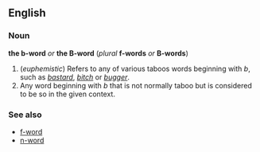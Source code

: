 ==English==
===Noun===
'''the b-word''' ''or'' '''the B-word''' (''plural'' '''f-words''' ''or'' '''B-words''')

#(''euphemistic'') Refers to any of various taboos words beginning with  ''b'', such as ''[[bastard]]'', ''[[bitch]]'' or ''[[bugger]]''.
#Any word beginning with ''b'' that is not normally taboo but is considered to be so in the given context.
<!-- these are all nonce words
#*[[bimbo]] in [http://lounge.bust.com/discus/messages/12/34390.html?1092034440 the BUST lounge]
#*[[bitch]] various places
#*[[biodiversity]]  &mdash; John Harte, from [http://www.defenders.org/bio-bi03.html ''DEFENDERS Magazine, Spring 1996 issue'']
#*[[bisexual]] &mdash; Melida Lo writing in [http://www.afterellen.com/People/leishahailey.html AfterEllen.com]
#*[[bishounen]] on [http://bword.ricochetmoon.net/ bword.ricochetmoon.net]
#*[[blog]] &mdash; [http://johnbokma.com/mexit/2004/04/28/dontusethebword.html John Bokma, April 28, 2004]
#*[[boring]] &mdash; Jacquie McTaggart in [http://www.articlecity.com/articles/parenting/article_142.shtml ArticleCity.com]
#*[[breakthrough]]:  ''The "B" word--breakthrough--divides scientists and journalists as no other.'' &mdash; Barry A. Palevitz and Ricki Lewis in [http://www.the-scientist.com/yr1998/july/persp_980720.html ''The Scientist 12<nowiki>[15]</nowiki>:7, Jul. 20, 1998'']
#*[[bridezilla]] &mdash; Elise Mac Adam in [http://www.indiebride.com/essays/macadam/index.html ''The B-Word, Indiebride Spring 2002]
#*[[bubble]] in the economic sense, attributed to Paul Krugman, also found in [http://www.theage.com.au/articles/2003/09/17/1063625090248.html?from=storyrhs&oneclick=true ''The Age, September 18, 2003'']
#*[[budget]] various places
#*[[bureaucracy ]] David Hall in [http://www.findarticles.com/p/articles/mi_m0JQP/is_2003_April/ai_100462812 ''New Internationalist, April, 2003'']
-->

===See also===
*[[f-word]]
*[[n-word]]